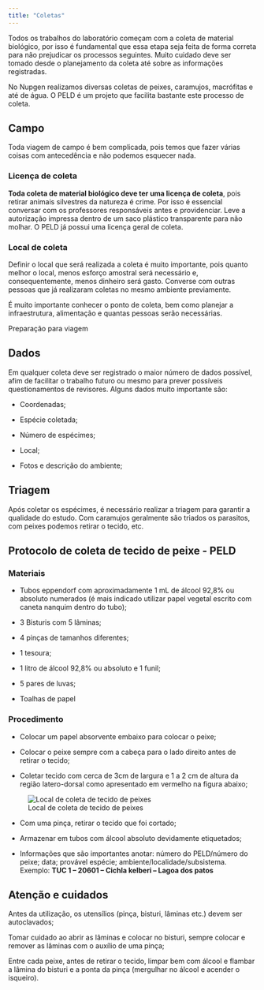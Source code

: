 ```yaml
---
title: "Coletas"
---
```


Todos os trabalhos do laboratório começam com a coleta de material biológico, por isso é fundamental que essa etapa seja feita de forma correta para não prejudicar os processos seguintes. Muito cuidado deve ser tomado desde o planejamento da coleta até sobre as informações registradas.

No Nupgen realizamos diversas coletas de peixes, caramujos, macrófitas e até de água. O PELD é um projeto que facilita bastante este processo de coleta.

## Campo

Toda viagem de campo é bem complicada, pois temos que fazer várias coisas com antecedência e não podemos esquecer nada.

### Licença de coleta

**Toda coleta de material biológico deve ter uma licença de coleta**, pois retirar animais silvestres da natureza é crime. Por isso é essencial conversar com os professores responsáveis antes e providenciar. Leve a autorização impressa dentro de um saco plástico transparente para não molhar. O PELD já possui uma licença geral de coleta.

### Local de coleta

Definir o local que será realizada a coleta é muito importante, pois quanto melhor o local, menos esforço amostral será necessário e, consequentemente, menos dinheiro será gasto. Converse com outras pessoas que já realizaram coletas no mesmo ambiente previamente.

É muito importante conhecer o ponto de coleta, bem como planejar a infraestrutura, alimentação e quantas pessoas serão necessárias.

Preparação para viagem

## Dados

Em qualquer coleta deve ser registrado o maior número de dados possível, afim de facilitar o trabalho futuro ou mesmo para prever possíveis questionamentos de revisores. Alguns dados muito importante são:

-   Coordenadas;

-   Espécie coletada;

-   Número de espécimes;

-   Local;

-   Fotos e descrição do ambiente;

## Triagem

Após coletar os espécimes, é necessário realizar a triagem para garantir a qualidade do estudo. Com caramujos geralmente são triados os parasitos, com peixes podemos retirar o tecido, etc.

## Protocolo de coleta de tecido de peixe - PELD

### Materiais

-   Tubos eppendorf com aproximadamente 1 mL de álcool 92,8% ou absoluto numerados (é mais indicado utilizar papel vegetal escrito com caneta nanquim dentro do tubo);

-   3 Bisturis com 5 lâminas;

-   4 pinças de tamanhos diferentes;

-   1 tesoura;

-   1 litro de álcool 92,8% ou absoluto e 1 funil;

-   5 pares de luvas;

-   Toalhas de papel

### Procedimento

-   Colocar um papel absorvente embaixo para colocar o peixe;

-   Colocar o peixe sempre com a cabeça para o lado direito antes de retirar o tecido;

-   Coletar tecido com cerca de 3cm de largura e 1 a 2 cm de altura da região latero-dorsal como apresentado em vermelho na figura abaixo;

![Local de coleta de tecido de peixes](figures/coletas/peixe_coleta.png)

-   Com uma pinça, retirar o tecido que foi cortado;

-   Armazenar em tubos com álcool absoluto devidamente etiquetados;

-   Informações que são importantes anotar: número do PELD/número do peixe; data; provável espécie; ambiente/localidade/subsistema. Exemplo: **TUC 1 -- 20601 -- Cichla kelberi -- Lagoa dos patos**

::: callout-caution
## Atenção e cuidados

Antes da utilização, os utensílios (pinça, bisturi, lâminas etc.) devem ser autoclavados;

Tomar cuidado ao abrir as lâminas e colocar no bisturi, sempre colocar e remover as lâminas com o auxílio de uma pinça;

Entre cada peixe, antes de retirar o tecido, limpar bem com álcool e flambar a lâmina do bisturi e a ponta da pinça (mergulhar no álcool e acender o isqueiro).
:::
